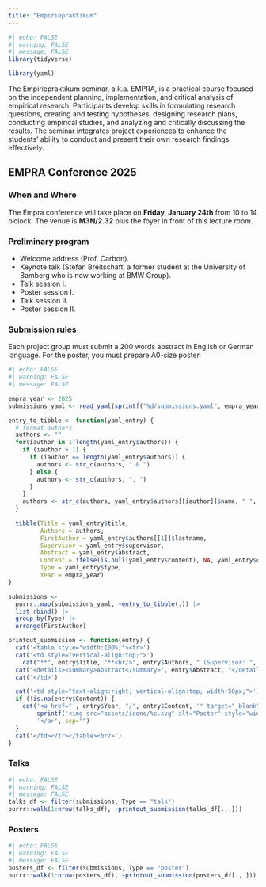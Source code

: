 ```yaml
---
title: "Empiriepraktikum"
---
```


```r
#| echo: FALSE
#| warning: FALSE
#| message: FALSE
library(tidyverse)

library(yaml)
```

The Empiriepraktikum seminar, a.k.a. EMPRA, is a practical course focused on the independent planning, implementation, and critical analysis of empirical research. Participants develop skills in formulating research questions, creating and testing hypotheses, designing research plans, conducting empirical studies, and analyzing and critically discussing the results. The seminar integrates project experiences to enhance the students' ability to conduct and present their own research findings effectively.






## EMPRA Conference 2025

### When and Where
The Empra conference will take place on **Friday, January 24th** from 10 to 14 o’clock. The venue is **M3N/2.32** plus the foyer in front of this lecture room.

### Preliminary program

* Welcome address (Prof. Carbon).
* Keynote talk (Stefan Breitschaft, a former student at the University of Bamberg who is now working at BMW Group).
* Talk session I.
* Poster session I.
* Talk session II.
* Poster session II. 

### Submission rules
Each project group must submit a 200 words abstract in English or German language. For the poster, you must prepare A0-size poster.


```r
#| echo: FALSE
#| warning: FALSE
#| message: FALSE

empra_year <- 2025
submissions_yaml <- read_yaml(sprintf("%d/submissions.yaml", empra_year))

entry_to_tibble <- function(yaml_entry) {
  # format authors
  authors <- ""
  for(iauthor in 1:length(yaml_entry$authors)) {
    if (iauthor > 1) {
      if (iauthor == length(yaml_entry$authors)) {
        authors <- str_c(authors, " & ")
      } else {
        authors <- str_c(authors, ", ")
      }
    }
    authors <- str_c(authors, yaml_entry$authors[[iauthor]]$name, " ", yaml_entry$authors[[iauthor]]$lastname)
  }
  
  tibble(Title = yaml_entry$title,
         Authors = authors,
         FirstAuthor = yaml_entry$authors[[1]]$lastname,  
         Supervisor = yaml_entry$supervisor,
         Abstract = yaml_entry$abstract,
         Content = ifelse(is.null(yaml_entry$content), NA, yaml_entry$content),
         Type = yaml_entry$type, 
         Year = empra_year)
}

submissions <- 
  purrr::map(submissions_yaml, ~entry_to_tibble(.)) |>
  list_rbind() |>
  group_by(Type) |>
  arrange(FirstAuthor)

printout_submission <- function(entry) {
  cat('<table style="width:100%;"><tr>')
  cat('<td style="vertical-align:top;">')
    cat("**", entry$Title, "**<br/>", entry$Authors, " (Supervisor: ", entry$Supervisor, ")<br/>", sep = "")
  cat("<details><summary>Abstract</summary>", entry$Abstract, "</details>")
  cat('</td>')

  cat('<td style="text-align:right; vertical-align:top; width:50px;">')
  if (!is.na(entry$Content)) {
    cat('<a href="', entry$Year, "/", entry$Content, '" target="_blank">', 
        sprintf('<img src="assets/icons/%s.svg" alt="Poster" style="width:30px;"/>', entry$Type), 
        '</a>', sep="")
  }
  cat('</td></tr></table><br/>')
}
```

### Talks
```r
#| echo: FALSE
#| warning: FALSE
#| message: FALSE
talks_df <- filter(submissions, Type == "talk")
purrr::walk(1:nrow(talks_df), ~printout_submission(talks_df[., ]))
```

### Posters
```r
#| echo: FALSE
#| warning: FALSE
#| message: FALSE
posters_df <- filter(submissions, Type == "poster")
purrr::walk(1:nrow(posters_df), ~printout_submission(posters_df[., ]))
```

